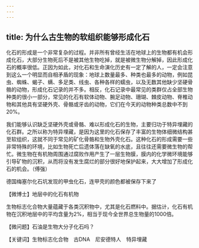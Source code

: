 ```yaml
---
---
---
```

title: 为什么古生物的软组织能够形成化石
---




化石的形成是一个非常复杂的过程。并非所有曾经生活在地球上的生物都有机会形成化石，大部分生物死后不是被其他生物吃掉，就是被微生物分解掉，因此形成化石的概率很低。正因为如此，对化石和生命演化历史有一定了解的人，一定会注意到这么一个明显而自相矛盾的现象：地球上数量最多、种类也最多的动物，例如昆虫、蜘蛛、蝎子、螨、多足类、线虫、各种各样的蠕虫，以及无数其他缺少坚硬骨骼的动物，形成化石记录的并不多。相反，化石记录中最常见的类群仅占全部生物种类的很小一部分，常见的化石有软体动物、腕足动物、珊瑚、棘皮动物、脊椎动物和其他具有坚硬外壳、骨骼或牙齿的动物，它们在今天的动物种类总数中不到20%。

我们能够认识缺乏坚硬外壳或骨骼、难以形成化石的生物，主要归功于特异埋藏的化石群。之所以称为特异埋藏，是因为这里的化石保存了丰富的生物体细微结构甚至软组织，这就不同于常见的矿化骨骼和生物外壳化石。这种化石的形成需要一些非常特殊的环境，比如生物死亡后遗体落在缺氧的水底，且往往还需要微生物的帮忙。微生物在有机物周围通过腐败作用产生了一层生物膜，膜内的化学微环境能够引导矿物的沉积，从而将没有发生腐烂的部分很好地保护起来，大大增加了形成化石的机会。（傅强）

德国梅塞尔化石坑发现的甲虫化石，连甲壳的颜色都被保存下来了





【微博士】地层中的化石有机物

生物标志化合物大量蕴藏于各类沉积物中，尤其是化石燃料中。据估计，化石有机物在沉积地层中的平均含量为2%，相当于现今全世界总生物量的1000倍。

【微问题】石油是生物大分子化石吗？

【关键词】生物标志化合物　古DNA　尼安德特人　特异埋藏